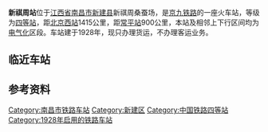 {{Infobox China railway station
|车站名称 = 新祺周站
|车站名称拼音 = XinQiZhou
|图片=201704 Xinqizhou Railway Station.jpg 
|英文名称 = Xinqizhou Railway Station
|车站代码 = 25388<ref>根据《中华人民共和国铁路车站代码》（GB/T10302-2010）</ref>
|电报码 = XOG
|拼音码 = XQZ
|车站位置 = [[江西省|江西省]][[南昌市|南昌市]][[新建县|新建县]]
|坐标 = {{coord|28|56|51|N|115|49|27|E|display=inline,title}}
|归属 = [[南昌铁路局|南昌铁路局]]
|线路 = [[京九铁路|京九铁路]]
|车站等级 = [[四等站_(中国)|四等站]]
|站线配置图 = {{新祺周站RDT}}
}} 
'''新祺周站'''位于[[江西省|江西省]][[南昌市|南昌市]][[新建县|新建县]]新祺周桑蚕场，是[[京九铁路|京九铁路]]的一座火车站，等级为[[四等站_(中国)|四等站]]，距[[北京西站|北京西站]]1415公里，距[[常平站|常平站]]900公里，本站及相邻上下行区间均为[[电气化|电气化]]区段。车站建于1928年，现只办理货运，不办理客运业务。

==临近车站==
{{Start rail box|[[中国铁路|中国铁路]]}}
{{s-inop|[[永修站|永修站]]|{{站|北京西}}方向}}
{{s-line|[[京九铁路|京九铁路]]<br />← 12km 新祺周站 12km →}}
{{s-inop|[[乐化站|乐化站]]<br><s>[[华源站|华源站]]</s>(已撤销)|{{站|常平}}方向}}
{{End box}}

==参考资料==
{{reflist}}

{{京九铁路}}
{{九江车务段}}
[[Category:南昌市铁路车站|Category:南昌市铁路车站]]
[[Category:新建区|Category:新建区]]
[[Category:中国铁路四等站|Category:中国铁路四等站]]
[[Category:1928年启用的铁路车站|Category:1928年启用的铁路车站]]